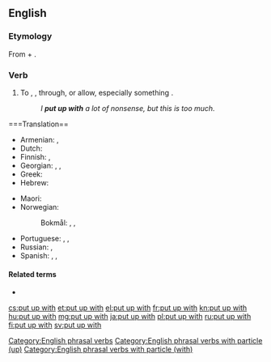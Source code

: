 ==English==

===Etymology===
From {{m|en|put up}} + {{m|en|with}}.

===Verb===
{{en-verb|puts up with|putting up with|put up with}}

# {{lb|en|idiomatic}} To {{l|en|endure}}, {{l|en|tolerate}}, {{l|en|suffer}} through, or allow, especially something {{l|en|annoying}}.
#: ''I '''put up with''' a lot of nonsense, but this is too much.''
===Translation==

{{suffer through}}
* Armenian: {{t+|ar|դիմանալ}}, {{տանել}} {{հանդուրժել}}
* Dutch: {{t+|nl|ondergaan}}
* Finnish: {{t+|fi|sietää}}, {{t+|fi|sulattaa}}
* Georgian: {{t|ka|ატარებს|sc=Geor}}, {{t|ka|იტანს|sc=Geor}}, {{t|ka|ძლებს|sc=Geor}}
* Greek: {{t+|el|ανέχομαι|sc=Grek}}
* Hebrew: {{t|he|להשלים עם|tr=lehashlim 'im|sc=Hebr}}
{{trans-mid}}
* Maori: {{t|mi|koromaki}}
* Norwegian:
*: Bokmål: {{t|nb|avfinne seg med}}, {{t+|nb|tåle}}, {{t|nb|tolerere}}
* Portuguese: {{t+|pt|aguentar}}, {{t+|pt|suportar}}, {{t+|pt|tolerar}}
* Russian: {{t+|ru|сноси́ть|n}}, {{t+|ru|терпе́ть|n}}
* Spanish: {{t+|es|aguantar}}, {{t+|es|soportar}}, {{t+|es|tolerar}}
{{trans-bottom}}

====Related terms====
* {{l|en|put up}}

[[Category:English phrasal verbs]]
[[Category:English phrasal verbs with particle (up)]]
[[Category:English phrasal verbs with particle (with)]]

[[cs:put up with]]
[[et:put up with]]
[[el:put up with]]
[[fr:put up with]]
[[kn:put up with]]
[[hu:put up with]]
[[mg:put up with]]
[[ja:put up with]]
[[pl:put up with]]
[[ru:put up with]]
[[fi:put up with]]
[[sv:put up with]]